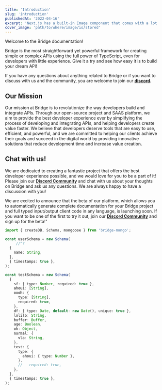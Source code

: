 ```yaml
---
title: 'Introduction'
slug: 'introduction'
publishedAt: '2022-04-16'
excerpt: 'Next.js has a built-in Image component that comes with a lot of performance optimization features when you are using it.'
cover_image: 'path/to/where/image/is/stored'
---
```


Welcome to the Bridge documentation!

Bridge is the most straightforward yet powerful framework for creating simple or complex APIs using the full power of TypeScript, even for developers with little experience. Give it a try and see how easy it is to build your dream API!

If you have any questions about anything related to Bridge or if you want to discuss with us and the community, you are welcome to join our **[discord](https://discord.gg/yxjrwm7Bfr)**.

## Our Mission

Our mission at Bridge is to revolutionize the way developers build and integrate APIs. Through our open-source project and SAAS platform, we aim to provide the best developer experience ever by simplifying the process of developing and integrating APIs, and helping developers create value faster. We believe that developers deserve tools that are easy to use, efficient, and powerful, and we are committed to helping our clients achieve their goals and succeed in the digital world by providing innovative solutions that reduce development time and increase value creation.

## Chat with us!

We are dedicated to creating a fantastic project that offers the best developer experience possible, and we would love for you to be a part of it! Please join our **[Discord Community](https://discord.gg/yxjrwm7Bfr)** and chat with us about your thoughts on Bridge and ask us any questions. We are always happy to have a discussion with you!


We are excited to announce that the beta of our platform, which allows you to automatically generate complete documentation for your Bridge project and full typed input/output client code in any language, is launching soon. If you want to be one of the first to try it out, join our **[Discord Community](https://discord.gg/yxjrwm7Bfr)** and sign up for the beta!"


```ts twoslash
import { createDB, Schema, mongoose } from 'bridge-mongo';

const userSchema = new Schema(
     //^?
  {
    name: String,
  },
  { timestamps: true },
);

const testSchema = new Schema(
  {
    sf: { type: Number, required: true },
    ahoui: [String],
    oooh: {
      type: [String],
      required: true,
    },
    df: { type: Date, default: new Date(), unique: true },
    lolilo: String,
    buffer: Buffer,
    age: Boolean,
    oh: Object,
    normal: {
      vla: String,
    },
    test: {
      type: {
        ahoui: { type: Number },
      },
      //   required: true,
    },
  },
  { timestamps: true },
);
```
